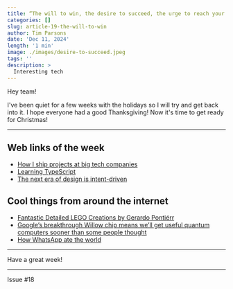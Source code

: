 ```yaml
---
title: “The will to win, the desire to succeed, the urge to reach your full potential… these are the keys that will unlock the door to personal excellence.” - Confucius
categories: []
slug: article-19-the-will-to-win
author: Tim Parsons
date: 'Dec 11, 2024'
length: '1 min'
image: ./images/desire-to-succeed.jpeg
tags: ''
description: >
  Interesting tech
---
```


Hey team!

I've been quiet for a few weeks with the holidays so I will try and get back into it. I hope everyone had a good Thanksgiving! Now it's time to get ready for Christmas!

---

## Web links of the week

- [How I ship projects at big tech companies](https://www.seangoedecke.com/how-to-ship/)
- [Learning TypeScript](https://www.learningtypescript.com/projects)
- [The next era of design is intent-driven](https://uxdesign.cc/the-next-era-of-design-is-intent-driven-f789ee521482)

## Cool things from around the internet

- [Fantastic Detailed LEGO Creations by Gerardo Pontiérr](https://designyoutrust.com/2024/11/fantastic-detailed-lego-creations-by-gerardo-pontierr/)
- [Google’s breakthrough Willow chip means we’ll get useful quantum computers sooner than some people thought](https://fortune.com/2024/12/11/google-willow-chip-quantum-computing/)
- [How WhatsApp ate the world](https://restofworld.org/2024/how-whatsapp-for-business-changed-the-world/)

---

Have a great week!

---

Issue #18
